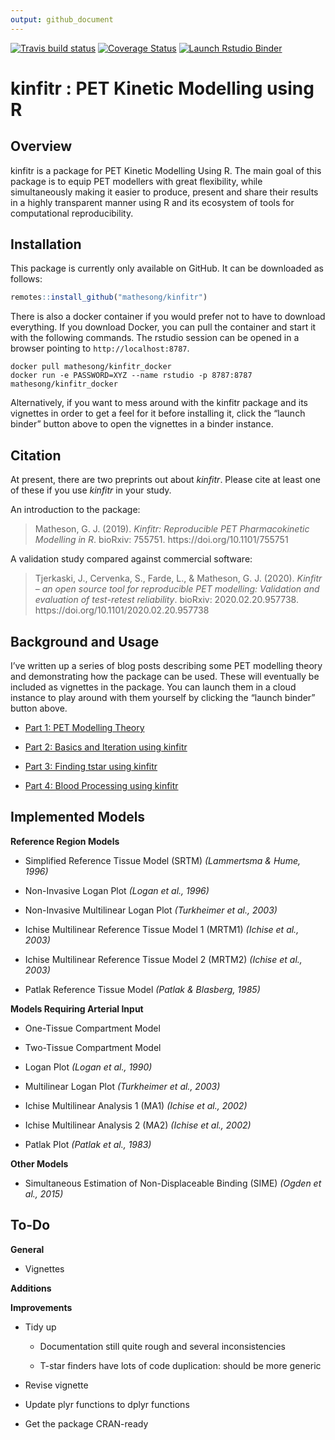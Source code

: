 ```yaml
---
output: github_document
---
```


[![Travis build status](https://travis-ci.org/mathesong/kinfitr.svg?branch=master)](https://travis-ci.org/mathesong/kinfitr)
[![Coverage Status](https://img.shields.io/codecov/c/github/mathesong/kinfitr/master.svg)](https://codecov.io/github/mathesong/kinfitr?branch=master)
[![Launch Rstudio Binder](http://mybinder.org/badge_logo.svg)](https://mybinder.org/v2/gh/mathesong/kinfitr_vignettes/master?urlpath=rstudio)
  

# kinfitr : PET Kinetic Modelling using R

## Overview

kinfitr is a package for PET Kinetic Modelling Using R. The main goal of this package is to equip PET modellers with great flexibility, while simultaneously making it easier to produce, present and share their results in a highly transparent manner using R and its ecosystem of tools for computational reproducibility.


## Installation

This package is currently only available on GitHub.  It can be downloaded as follows:

```r
remotes::install_github("mathesong/kinfitr")
```

There is also a docker container if you would prefer not to have to download everything. If you download Docker, you can pull the container and start it with the following commands.  The rstudio session can be opened in a browser pointing to `http://localhost:8787`.

```{}
docker pull mathesong/kinfitr_docker
docker run -e PASSWORD=XYZ --name rstudio -p 8787:8787 mathesong/kinfitr_docker
```


Alternatively, if you want to mess around with the kinfitr package and its vignettes in order to get a feel for it before installing it, click the "launch binder" button above to open the vignettes in a binder instance.

## Citation

At present, there are two preprints out about *kinfitr*. Please cite at least one of these if you use *kinfitr* in your study.

An introduction to the package:

> Matheson, G. J. (2019). *Kinfitr: Reproducible PET Pharmacokinetic Modelling in R*. bioRxiv: 755751. https://doi.org/10.1101/755751


A validation study compared against commercial software:

> Tjerkaski, J., Cervenka, S., Farde, L., & Matheson, G. J. (2020). *Kinfitr – an open source tool for reproducible PET modelling: Validation and evaluation of test-retest reliability*. bioRxiv: 2020.02.20.957738. https://doi.org/10.1101/2020.02.20.957738


## Background and Usage

I've written up a series of blog posts describing some PET modelling theory and demonstrating how the package can be used. These will eventually be included as vignettes in the package.  You can launch them in a cloud instance to play around with them yourself by clicking the "launch binder" button above.

* [Part 1: PET Modelling Theory](https://www.granvillematheson.com/post/pharmacokinetic-modelling-of-pet-data-in-r-using-kinfitr-part-1-theory)

* [Part 2: Basics and Iteration using kinfitr](https://www.granvillematheson.com/post/pharmacokinetic-modelling-of-pet-data-in-r-using-kinfitr-part-2-basics-and-iteration)

* [Part 3: Finding tstar using kinfitr](https://www.granvillematheson.com/post/pharmacokinetic-modelling-of-pet-data-in-r-using-kinfitr-part-3-finding-tstar)

* [Part 4: Blood Processing using kinfitr](https://www.granvillematheson.com/post/pharmacokinetic-modelling-of-pet-data-in-r-using-kinfitr-part-4-blood-processing)



<!-- ## Example Usage -->

<!-- ### Data Structure -->

<!-- The optimal data structure for _kinfitr_ is that of a nested tibble, with rows representing the desired level of chunking, e.g. whether modelling be across individuals, or across ROIs within individuals). The package contains two datasets: `pbr28` containing [$^{11}$C]PBR28 TACs for testing models involving arterial input function, and `simref` containing simulated TACs of a tracer with a reference region, for testing reference tissue models. -->


<!-- ```{r, message=F} -->
<!-- library(tidyverse) -->
<!-- library(kinfitr) -->
<!-- library(knitr) -->

<!-- data(simref) -->
<!-- ``` -->

<!-- Thus the data looks as follows: -->

<!-- ```{r} -->
<!-- head(simref) -->
<!-- ``` -->

<!-- ...and inside each nested tibble is the following: -->

<!-- ```{r} -->
<!-- head(simref$tacs[[1]]) -->
<!-- ``` -->

<!-- ### Fitting a Model for a single TAC -->

<!-- As a conscious decision, almost all input arguments of times or radioactivity concentrations are as numeric vectors. This allows the functions to be used at any stage of an analysis, and does not require complicated data structures created in earlier steps. So let's create vectors and run a model. -->

<!-- ```{r srtmfit} -->
<!-- times <- simref$tacs[[1]]$Times -->
<!-- tac <- simref$tacs[[1]]$ROI1 -->
<!-- reference <- simref$tacs[[1]]$Reference -->
<!-- weights <- simref$tacs[[1]]$Weights -->

<!-- srtmfit <- srtm(t_tac = times, reftac = reference, -->
<!--       roitac = tac,weights = weights) -->

<!-- plot_kinfit(srtmfit) -->
<!-- ``` -->



<!-- ### Fitting a Model to Many TACs -->

<!-- I recommend iterating through multiple TACs using the `purrr` package to go through the nested tibble.  Let's also examine how we might decide to chunk the data, using MRTM1 and MRTM2. -->

<!-- What we want to do from here is to model the data using MRTM1 and MRTM2.  Our plan is as follows: -->

<!-- * MRTM1 fits BP~ND~ and k2' -->

<!-- * MRTM2 fits BP~ND~ (using k2' from MRTM1 from a high-binding region) -->

<!-- So what we'll do: -->

<!-- * Fit MRTM1 to one region of each PET Measurement -->

<!-- * Fit MRTM2 to all regions of each PET Measurement -->



<!-- #### Fitting k2prime using MRTM1 using purrr::map -->

<!-- ```{r mrtm2fit} -->
<!-- simref <- simref %>% -->

<!--   group_by(PET) %>%     # Group by each PET measurement -->

<!--   mutate(mrtm1_fit = map(tacs, ~mrtm1(t_tac = .x$Times, reftac = .x$Reference,      # Add MRTM1 fit column -->
<!--                                       roitac = .x$ROI1, weights = .x$Weights))) %>% -->

<!--   mutate(k2prime = map_dbl(mrtm1_fit, c('par', 'k2prime')))     # Extract k2prime from the fit output -->

<!-- plot_kinfit(simref$mrtm1_fit[[1]])     # Plot the first TAC -->
<!-- ``` -->

<!-- Now we have a k2' value for each individual from a single region (ROI1). -->

<!-- ```{r} -->
<!-- head(simref) -->
<!-- ``` -->


<!-- #### Tidy Data: Gathering into Long format -->

<!-- Now we want to use the k2prime from fitting MRTM1 to one region from each PET measurement.  Now, we want to chunk the data a little bit differently: we want to make the arrangement a little bit longer: each TAC which we wish to model should be a row. -->

<!-- ```{r} -->
<!-- long_simref <- simref %>% -->

<!--   select(-mrtm1_fit) %>% # Remove the fit object -->

<!--   unnest() %>%    # Unnest -->

<!--   select(-StartTime, -Duration) %>%  -->

<!--   gather(Region, TAC, -PET, -Subjname, -PETNo, -Weights,  -->
<!--          -Times, -k2prime, -Reference) %>%    # Gather the data into long-er format -->

<!--   group_by(PET, Subjname, PETNo, Region, k2prime) %>%    # Group by more than just PET -->

<!--   nest(.key=tacs) %>%       # Nest the data again %>%  -->

<!--   arrange(Subjname, Region) -->
<!-- ``` -->

<!-- This produces data which looks like this: -->

<!-- ```{r} -->
<!-- head(long_simref) -->
<!-- ``` -->


<!-- For which the TACs nested object looks like this: -->

<!-- ```{r} -->
<!-- head( long_simref$tacs[[1]] ) -->
<!-- ``` -->


<!-- #### Fitting MRTM2 using purrr::pmap -->

<!-- Now we can iterate through this list, using the fitted k2prime. We can't use `map()` any longer, as we'll be iterating through 2 lists.  For this, we could either use `map2()`, or we can use `pmap()`, which allows us to iterate through an unlimited numberof columns.  Let's go with the latter for now to show how we could do this. -->

<!-- First we define a function for the iteration: -->

<!-- ```{r} -->
<!-- dofit_mrtm2 <- function(tacs, k2prime) { -->
<!--   mrtm2(t_tac = tacs$Times, reftac = tacs$Reference,  -->
<!--             roitac = tacs$TAC, weights = tacs$Weights, -->
<!--             k2prime = k2prime) -->
<!-- } -->
<!-- ``` -->

<!-- ... and then we apply it: -->

<!-- ```{r} -->
<!-- long_simref <- long_simref %>% -->

<!--   mutate(fit_mrtm2 = pmap(list(tacs, k2prime), dofit_mrtm2)) %>% -->

<!--   mutate(bp_mrtm2 = map_dbl(fit_mrtm2, c('par', 'bp'))) -->


<!-- plot_kinfit(long_simref$fit_mrtm2[[6]]) -->
<!-- ``` -->


<!-- In this way, we can run several different models on the data, keep the fits in their own separate columns, and plot them at will.  And we can do all of this within the tidyverse paradigm. -->



## Implemented Models

__Reference Region Models__

* Simplified Reference Tissue Model (SRTM) _(Lammertsma & Hume, 1996)_

* Non-Invasive Logan Plot _(Logan et al., 1996)_

* Non-Invasive Multilinear Logan Plot _(Turkheimer et al., 2003)_

* Ichise Multilinear Reference Tissue Model 1 (MRTM1) _(Ichise et al., 2003)_

* Ichise Multilinear Reference Tissue Model 2 (MRTM2) _(Ichise et al., 2003)_

* Patlak Reference Tissue Model _(Patlak & Blasberg, 1985)_



__Models Requiring Arterial Input__

* One-Tissue Compartment Model

* Two-Tissue Compartment Model

* Logan Plot _(Logan et al., 1990)_

* Multilinear Logan Plot _(Turkheimer et al., 2003)_

* Ichise Multilinear Analysis 1 (MA1) _(Ichise et al., 2002)_

* Ichise Multilinear Analysis 2 (MA2) _(Ichise et al., 2002)_

* Patlak Plot _(Patlak et al., 1983)_



__Other Models__

* Simultaneous Estimation of Non-Displaceable Binding (SIME) _(Ogden et al., 2015)_





## To-Do

__General__
    
* Vignettes
    
__Additions__

    

__Improvements__

* Tidy up

    * Documentation still quite rough and several inconsistencies
  
    * T-star finders have lots of code duplication: should be more generic
    
* Revise vignette

* Update plyr functions to dplyr functions

* Get the package CRAN-ready
